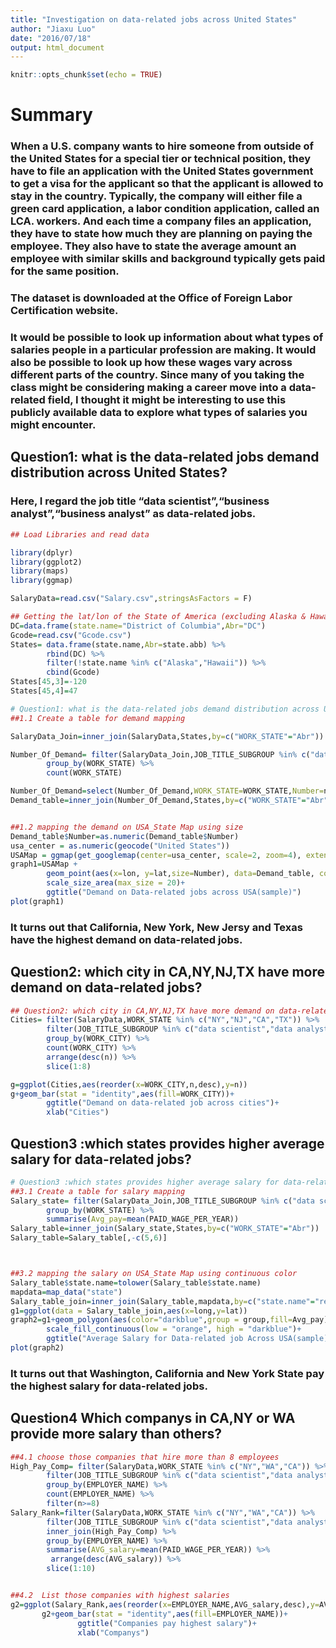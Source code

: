 ```yaml
---
title: "Investigation on data-related jobs across United States"
author: "Jiaxu Luo"
date: "2016/07/18"
output: html_document
---
```


```r
knitr::opts_chunk$set(echo = TRUE)
```

# Summary

### When a U.S. company wants to hire someone from outside of the United States for a special tier or technical position, they have to file an application with the United States government to get a visa for the applicant so that the applicant is allowed to stay in the country. Typically, the company will either file a green card application, a labor condition application, called an LCA. workers. And each time a company files an application, they have to state how much they are planning on paying the employee. They also have to state the average amount an employee with similar skills and background typically gets paid for the same position.
### The dataset is downloaded at the Office of Foreign Labor Certification website. 
### It would be possible to look up information about what types of salaries people in a particular profession are making. It would also be possible to look up how these wages vary across different parts of the country. Since many of you taking the class might be considering making a career move into a data-related field, I thought it might be interesting to use this publicly available data to explore what types of salaries you might encounter.


## Question1: what is the data-related jobs demand distribution across United States?

### Here, I regard the job title "data scientist","business analyst","business analyst" as data-related jobs.
```r
## Load Libraries and read data

library(dplyr)
library(ggplot2)
library(maps)
library(ggmap)

SalaryData=read.csv("Salary.csv",stringsAsFactors = F)

## Getting the lat/lon of the State of America (excluding Alaska & Hawaii),DC included
DC=data.frame(state.name="District of Columbia",Abr="DC")
Gcode=read.csv("Gcode.csv")
States= data.frame(state.name,Abr=state.abb) %>%
        rbind(DC) %>%
        filter(!state.name %in% c("Alaska","Hawaii")) %>%
        cbind(Gcode)
States[45,3]=-120
States[45,4]=47

# Question1: what is the data-related jobs demand distribution across United States?
##1.1 Create a table for demand mapping

SalaryData_Join=inner_join(SalaryData,States,by=c("WORK_STATE"="Abr"))

Number_Of_Demand= filter(SalaryData_Join,JOB_TITLE_SUBGROUP %in% c("data scientist","data analyst","business analyst")) %>%
        group_by(WORK_STATE) %>%
        count(WORK_STATE)

Number_Of_Demand=select(Number_Of_Demand,WORK_STATE=WORK_STATE,Number=n)
Demand_table=inner_join(Number_Of_Demand,States,by=c("WORK_STATE"="Abr"))


##1.2 mapping the demand on USA_State Map using size
Demand_table$Number=as.numeric(Demand_table$Number)
usa_center = as.numeric(geocode("United States"))
USAMap = ggmap(get_googlemap(center=usa_center, scale=2, zoom=4), extent="panel")
graph1=USAMap +
        geom_point(aes(x=lon, y=lat,size=Number), data=Demand_table, col="blue", alpha=0.4,show.legend = T) +
        scale_size_area(max_size = 20)+
        ggtitle("Demand on Data-related jobs across USA(sample)")
plot(graph1)
```

### It turns out that California, New York, New Jersy and Texas have the highest demand on data-related jobs.

## Question2: which city in CA,NY,NJ,TX have more demand on data-related jobs?
```r
## Question2: which city in CA,NY,NJ,TX have more demand on data-related jobs?
Cities= filter(SalaryData,WORK_STATE %in% c("NY","NJ","CA","TX")) %>%
        filter(JOB_TITLE_SUBGROUP %in% c("data scientist","data analyst","business analyst")) %>%
        group_by(WORK_CITY) %>%
        count(WORK_CITY) %>%
        arrange(desc(n)) %>%
        slice(1:8)

g=ggplot(Cities,aes(reorder(x=WORK_CITY,n,desc),y=n))      
g+geom_bar(stat = "identity",aes(fill=WORK_CITY))+
        ggtitle("Demand on data-related job across cities")+
        xlab("Cities")

```


## Question3 :which states provides higher average salary for data-related jobs?
```r
# Question3 :which states provides higher average salary for data-related jobs?
##3.1 Create a table for salary mapping
Salary_state= filter(SalaryData_Join,JOB_TITLE_SUBGROUP %in% c("data scientist","data analyst","business analyst")) %>%
        group_by(WORK_STATE) %>%
        summarise(Avg_pay=mean(PAID_WAGE_PER_YEAR))
Salary_table=inner_join(Salary_state,States,by=c("WORK_STATE"="Abr"))
Salary_table=Salary_table[,-c(5,6)]



##3.2 mapping the salary on USA_State Map using continuous color
Salary_table$state.name=tolower(Salary_table$state.name)
mapdata=map_data("state")
Salary_table_join=inner_join(Salary_table,mapdata,by=c("state.name"="region"))
g1=ggplot(data = Salary_table_join,aes(x=long,y=lat))
graph2=g1+geom_polygon(aes(color="darkblue",group = group,fill=Avg_pay),show.legend = F) +
        scale_fill_continuous(low = "orange", high = "darkblue")+
        ggtitle("Average Salary for Data-related job Across USA(sample)")
plot(graph2)

```

### It turns out that Washington, California and New York State pay the highest salary for data-related jobs.

## Question4  Which companys in CA,NY or WA provide more salary than others?
```r
##4.1 choose those companies that hire more than 8 employees
High_Pay_Comp= filter(SalaryData,WORK_STATE %in% c("NY","WA","CA")) %>%
        filter(JOB_TITLE_SUBGROUP %in% c("data scientist","data analyst","business analyst")) %>%
        group_by(EMPLOYER_NAME) %>%
        count(EMPLOYER_NAME) %>%
        filter(n>=8) 
Salary_Rank=filter(SalaryData,WORK_STATE %in% c("NY","WA","CA")) %>%
        filter(JOB_TITLE_SUBGROUP %in% c("data scientist","data analyst","business analyst")) %>%
        inner_join(High_Pay_Comp) %>%
        group_by(EMPLOYER_NAME) %>%
        summarise(AVG_salary=mean(PAID_WAGE_PER_YEAR)) %>%
         arrange(desc(AVG_salary)) %>%
        slice(1:10)


##4.2  List those companies with highest salaries
g2=ggplot(Salary_Rank,aes(reorder(x=EMPLOYER_NAME,AVG_salary,desc),y=AVG_salary))      
       g2+geom_bar(stat = "identity",aes(fill=EMPLOYER_NAME))+
               ggtitle("Companies pay highest salary")+
               xlab("Companys")
```